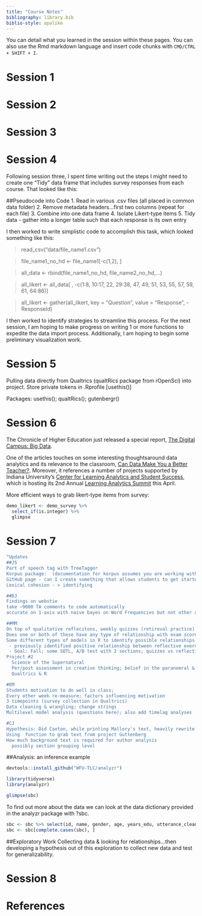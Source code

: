 ```yaml
---
title: "Course Notes"
bibliography: library.bib
biblio-style: apalike
---
```


You can detail what you learned in the session within these pages. You can also use the Rmd markdown language and insert code chunks with `CMD/CTRL + SHIFT + I`.

# Session 1


# Session 2


# Session 3


# Session 4
Following session three, I spent time writing out the steps I might need to create one "Tidy" data frame that includes survey responses from each course. That looked like this:

##Pseudocode into Code
1. Read in various .csv files (all placed in common data folder)
2. Remove metadata headers...first two columns (repeat for each file)
3. Combine into one data frame
4. Isolate Likert-type items
5. Tidy data - gather into a longer table such that each response is its own entry

I then worked to write simplistic code to accomplish this task, which looked something like this:

> read_csv(“data/file_name1.csv”)

> file_name1_no_hd <- file_name1[-c(1,2), ]

> all_data <- rbind(file_name1_no_hd, file_name2_no_hd,...)

> all_likert <- all_data[ , -c(1:8, 10:17, 22, 29:38, 47, 49, 51, 53, 55, 57, 59, 61, 64:86)]

> all_likert <- gather(all_likert, key = "Question", value = "Response", -ResponseId)

I then worked to identify strategies to streamline this process. For the next session, I am hoping to make progress on writing 1 or more functions to expedite the data import process. Additionally, I am hoping to begin some preliminary visualization work.

# Session 5
Pulling data directly from Qualtrics (qualtRics package from rOpenSci) into project. Store private tokens in .Rprofile [usethis()]

Packages: usethis(); qualtRics(); gutenbergr()

# Session 6
The Chronicle of Higher Education just released a special report, [The Digital Campus: Big Data](https://www.chronicle.com/specialreport/The-Digital-Campus-Big-Data/105?cid=wcontentgrid_hp_1b). 

One of the articles touches on some interesting thoughtsaround data analytics and its relevance to the classroom, [Can Data Make You a Better Teacher?](https://www.chronicle.com/article/Can-Data-Make-You-a-Better/245597?cid=wsinglestory_hp_1a). Moreover, it references a number of projects supported by Indiana University's [Center for Learning Analytics and Student Success](https://class.indiana.edu/), which is hosting its 2nd Annual [Learning Analytics Summit](https://lasummit.indiana.edu/) this April.

More efficient ways to grab likert-type items from survey:
```r
demo_likert <- demo_survey %>%
  select_if(is.integer) %>%
  glimpse
```

# Session 7

```r
"Updates
##JS
Part of speech tag with TreeTagger
Korpus package:  (documentation for korpus assumes you are working with one text)
GitHub page - can I create something that allows students to get started on some research without needing to develop full skills in R
Lexical cohesion - > identifying 

##DJ
Findings on webstie
take ~9000 TA comments to code automatically
accurate on 1-axis with naive bayes on Word Frequencies but not other axis (not yet incorporating n-grams)

##MM
On top of qualitative reflecitons, weekly quizzes (retireval practice)
Does one or both of these have any type of relationship with exam score?
Some different types of models in R to identify possible relationships
 - previously identified positive relationship between reflective exercises and exam scores; interestingly this disappeared with the addition of exam scores
 - Goal: Fall; some SOTL, A/B test with 2 sections; quizzes vs reflective activities
Project #2
  Science of the Supernatural
  Per/post assessment in creative thinking; belief in the paranomral & correlation with temporal lobe activity
  Qualtrics & R

#EM
Students motivation to do well in class; 
Every other week re-measure; factors influencing motivation
3 timepoints (survey collection in Qualtrics)
Data cleaning & wrangling; change strings
Multilevel model analysis (questions here); also add timelag analyses

#CJ
Hypothesis: Did Caxton, while printing Mallory's text, heavily rewrite a section (is there enough text for authorship analysis; not much of mallory)
Using  function to grab text from project Guttenberg
How much background text is required for author analysis
  possibly section grouping level
```

##Analysis: an inference example
```r
devtools::install_github("WFU-TLC/analyzr")
```

```r
library(tidyverse)
library(analyzr)
```

```r
glimpse(sbc)
```

To find out more about the data we can look at the data dictionary provided in the analyzr package with ?sbc.

```r
sbc <- sbc %>% select(id, name, gender, age, years_edu, utterance_clean)
sbc <- sbc[complete.cases(sbc), ]
```

##Exploratory Work
Collecting data & looking for relationships...then developing a hypothesis out of this exploration to collect new data and test for generalizability.




# Session 8

# References